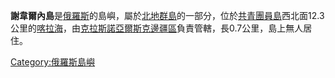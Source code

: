 '''謝韋爾內島'''是[[俄羅斯|俄羅斯]]的島嶼，屬於[[北地群島|北地群島]]的一部分，位於[[共青團員島|共青團員島]]西北面12.3公里的[[喀拉海|喀拉海]]，由[[克拉斯諾亞爾斯克邊疆區|克拉斯諾亞爾斯克邊疆區]]負責管轄，長0.7公里，島上無人居住。

{{Russia-geo-stub}}
[[Category:俄羅斯島嶼|Category:俄羅斯島嶼]]